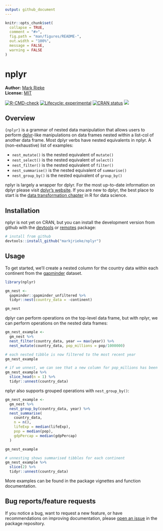 ```yaml
---
output: github_document
---
```


<!-- README.md is generated from README.Rmd. Please edit that file -->

```r
knitr::opts_chunk$set(
  collapse = TRUE,
  comment = "#>",
  fig.path = "man/figures/README-",
  out.width = "100%",
  message = FALSE,
  warning = FALSE
)
```

# nplyr

**Author:** [Mark Rieke](https://www.thedatadiary.net/about/)<br/>
**License:** [MIT](https://github.com/markjrieke/nplyr/blob/main/LICENSE)

<!-- badges: start -->
[![R-CMD-check](https://github.com/markjrieke/nplyr/workflows/R-CMD-check/badge.svg)](https://github.com/markjrieke/nplyr/actions)
[![Lifecycle: experimental](https://img.shields.io/badge/lifecycle-experimental-orange.svg)](https://lifecycle.r-lib.org/articles/stages.html#experimental)
[![CRAN status](https://www.r-pkg.org/badges/version/nplyr)](https://CRAN.R-project.org/package=nplyr)
[![](https://cranlogs.r-pkg.org/badges/grand-total/nplyr)](https://cran.r-project.org/package=nplyr)
<!-- badges: end -->

## Overview

`{nplyr}` is a grammar of nested data manipulation that allows users to perform [dplyr](https://dplyr.tidyverse.org/)-like manipulations on data frames nested within a list-col of another data frame. Most dplyr verbs have nested equivalents in nplyr. A (non-exhaustive) list of examples:

* `nest_mutate()` is the nested equivalent of `mutate()`
* `nest_select()` is the nested equivalent of `select()`
* `nest_filter()` is the nested equivalent of `filter()`
* `nest_summarise()` is the nested equivalent of `summarise()`
* `nest_group_by()` is the nested equivalent of `group_by()`

nplyr is largely a wrapper for dplyr. For the most up-to-date information on dplyr please visit [dplyr's website](https://dplyr.tidyverse.org). If you are new to dplyr, the best place to start is the [data transformation chapter](https://r4ds.had.co.nz/transform.html) in R for data science.

## Installation

nplyr is not yet on CRAN, but you can install the development version from github with the [devtools](https://cran.r-project.org/package=devtools) or [remotes](https://cran.r-project.org/package=remotes) package:

```r
# install from github
devtools::install_github("markjrieke/nplyr")
```

## Usage

To get started, we'll create a nested column for the country data within each continent from the [gapminder](https://cran.r-project.org/web/packages/gapminder/index.html) dataset.

```r
library(nplyr)

gm_nest <- 
  gapminder::gapminder_unfiltered %>%
  tidyr::nest(country_data = -continent)

gm_nest
```

dplyr can perform operations on the top-level data frame, but with nplyr, we can perform operations on the nested data frames:

```r
gm_nest_example <- 
  gm_nest %>%
  nest_filter(country_data, year == max(year)) %>%
  nest_mutate(country_data, pop_millions = pop/1000000)

# each nested tibble is now filtered to the most recent year
gm_nest_example

# if we unnest, we can see that a new column for pop_millions has been added
gm_nest_example %>%
  slice_head(n = 1) %>%
  tidyr::unnest(country_data)
```

nplyr also supports grouped operations with `nest_group_by()`:

```r
gm_nest_example <- 
  gm_nest %>%
  nest_group_by(country_data, year) %>%
  nest_summarise(
    country_data, 
    n = n(),
    lifeExp = median(lifeExp),
    pop = median(pop),
    gdpPercap = median(gdpPercap)
  )

gm_nest_example

# unnesting shows summarised tibbles for each continent
gm_nest_example %>%
  slice(2) %>%
  tidyr::unnest(country_data)
```

More examples can be found in the package vignettes and function documentation.

## Bug reports/feature requests

If you notice a bug, want to request a new feature, or have recommendations on improving documentation, please [open an issue](https://github.com/markjrieke/nplyr/issues) in the package repository. 
